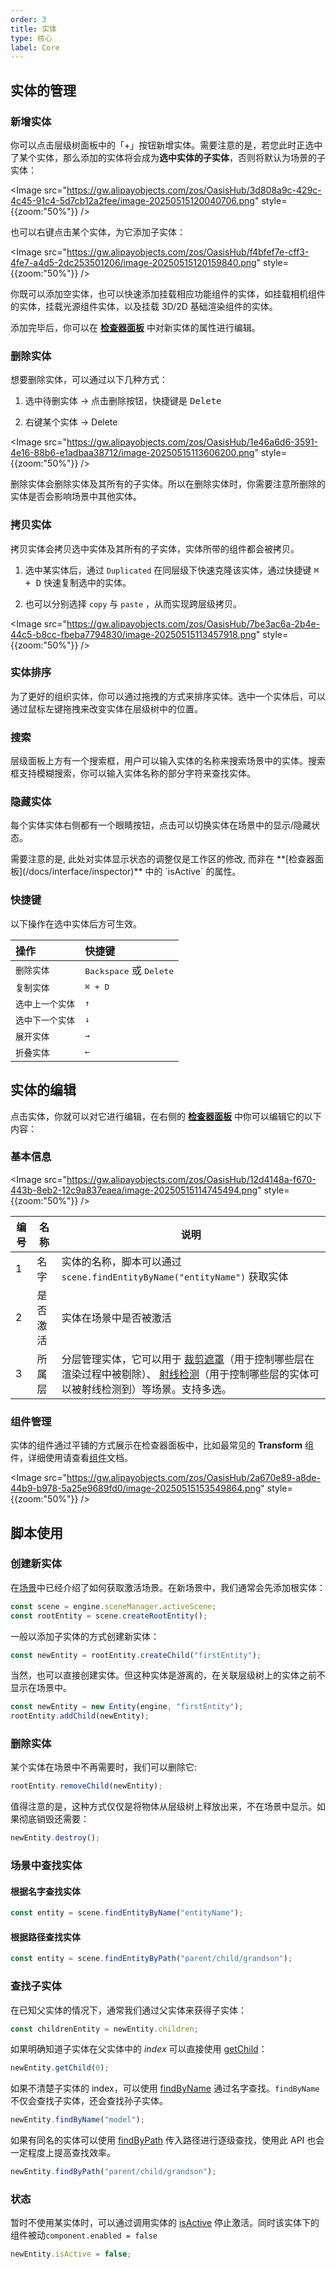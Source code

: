 ```yaml
---
order: 3
title: 实体
type: 核心
label: Core
---
```


## 实体的管理

### 新增实体

你可以点击层级树面板中的「+」按钮新增实体。需要注意的是，若您此时正选中了某个实体，那么添加的实体将会成为**选中实体的子实体**，否则将默认为场景的子实体：

<Image
  src="https://gw.alipayobjects.com/zos/OasisHub/3d808a9c-429c-4c45-91c4-5d7cb12a2fee/image-20250515120040706.png"  style={{zoom:"50%"}}  />

也可以右键点击某个实体，为它添加子实体：

<Image
  src="https://gw.alipayobjects.com/zos/OasisHub/f4bfef7e-cff3-4fe7-a4d5-2dc253501206/image-20250515120159840.png"  style={{zoom:"50%"}}  />

你既可以添加空实体，也可以快速添加挂载相应功能组件的实体，如挂载相机组件的实体，挂载光源组件实体，以及挂载 3D/2D 基础渲染组件的实体。

添加完毕后，你可以在 **[检查器面板](/docs/interface/inspector)** 中对新实体的属性进行编辑。

### 删除实体

想要删除实体，可以通过以下几种方式：

1. 选中待删实体 -> 点击删除按钮，快捷键是 <Kbd>Delete</Kbd> 

2. 右键某个实体 -> Delete

<Image
  src="https://gw.alipayobjects.com/zos/OasisHub/1e46a6d6-3591-4e16-88b6-e1adbaa38712/image-20250515113606200.png"  style={{zoom:"50%"}}  />

<Callout type="warning">
  删除实体会删除实体及其所有的子实体。所以在删除实体时，你需要注意所删除的实体是否会影响场景中其他实体。
</Callout>

### 拷贝实体

拷贝实体会拷贝选中实体及其所有的子实体，实体所带的组件都会被拷贝。

1. 选中某实体后，通过 `Duplicated` 在同层级下快速克隆该实体，通过快捷键 <Kbd>⌘ + D</Kbd> 快速复制选中的实体。

2. 也可以分别选择 `copy` 与 `paste` ，从而实现跨层级拷贝。

<Image
  src="https://gw.alipayobjects.com/zos/OasisHub/7be3ac6a-2b4e-44c5-b8cc-fbeba7794830/image-20250515113457918.png"  style={{zoom:"50%"}}  />

### 实体排序

为了更好的组织实体，你可以通过拖拽的方式来排序实体。选中一个实体后，可以通过鼠标左键拖拽来改变实体在层级树中的位置。

### 搜索

层级面板上方有一个搜索框，用户可以输入实体的名称来搜索场景中的实体。搜索框支持模糊搜索，你可以输入实体名称的部分字符来查找实体。

### 隐藏实体

每个实体实体右侧都有一个眼睛按钮，点击可以切换实体在场景中的显示/隐藏状态。

<Callout type="info">
需要注意的是, 此处对实体显示状态的调整仅是工作区的修改, 而非在 **[检查器面板](/docs/interface/inspector)** 中的 `isActive` 的属性。
</Callout>

### 快捷键

以下操作在选中实体后方可生效。

| 操作             | 快捷键                                    |
| :--------------- | :---------------------------------------- |
| `删除实体`       | <Kbd>Backspace</Kbd> 或 <Kbd>Delete</Kbd> |
| `复制实体`       | <Kbd>⌘ + D</Kbd>                          |
| `选中上一个实体` | <Kbd>↑</Kbd>                              |
| `选中下一个实体` | <Kbd>↓</Kbd>                              |
| `展开实体`       | <Kbd>→</Kbd>                              |
| `折叠实体`       | <Kbd>←</Kbd>                              |

## 实体的编辑

点击实体，你就可以对它进行编辑，在右侧的 **[检查器面板](/docs/interface/inspector)** 中你可以编辑它的以下内容：

### 基本信息

<Image
  src="https://gw.alipayobjects.com/zos/OasisHub/12d4148a-f670-443b-8eb2-12c9a837eaea/image-20250515114745494.png"  style={{zoom:"50%"}}  />

| 编号 | 名称     | 说明                                                         |
| ---- | -------- | ------------------------------------------------------------ |
| 1    | 名字     | 实体的名称，脚本可以通过 `scene.findEntityByName("entityName")` 获取实体 |
| 2    | 是否激活 | 实体在场景中是否被激活                                       |
| 3    | 所属层   | 分层管理实体，它可以用于  [裁剪遮罩](/docs/graphics/camera/component/#裁剪遮罩)（用于控制哪些层在渲染过程中被剔除）、 [射线检测](/docs/physics/manager/#使用射线检测)（用于控制哪些层的实体可以被射线检测到）等场景。支持多选。 |

### 组件管理

实体的组件通过平铺的方式展示在检查器面板中，比如最常见的 **Transform** 组件，详细使用请查看[组件](/docs/core/component)文档。

<Image
  src="https://gw.alipayobjects.com/zos/OasisHub/2a670e89-a8de-44b9-b978-5a25e9689fd0/image-20250515153549864.png"
    style={{zoom:"50%"}}
/>

## 脚本使用

### 创建新实体

在[场景](/docs/core/scene)中已经介绍了如何获取激活场景。在新场景中，我们通常会先添加根实体：

```typescript
const scene = engine.sceneManager.activeScene;
const rootEntity = scene.createRootEntity();
```

一般以添加子实体的方式创建新实体：

```typescript
const newEntity = rootEntity.createChild("firstEntity");
```

当然，也可以直接创建实体。但这种实体是游离的，在关联层级树上的实体之前不显示在场景中。

```typescript
const newEntity = new Entity(engine, "firstEntity");
rootEntity.addChild(newEntity);
```

### 删除实体

某个实体在场景中不再需要时，我们可以删除它:

```typescript
rootEntity.removeChild(newEntity);
```

值得注意的是，这种方式仅仅是将物体从层级树上释放出来，不在场景中显示。如果彻底销毁还需要：

```typescript
newEntity.destroy();
```
### 场景中查找实体

#### 根据名字查找实体

  ```typescript
  const entity = scene.findEntityByName("entityName");
  ```
#### 根据路径查找实体

  ```typescript
  const entity = scene.findEntityByPath("parent/child/grandson");
  ```


### 查找子实体

在已知父实体的情况下，通常我们通过父实体来获得子实体：

```typescript
const childrenEntity = newEntity.children;
```

如果明确知道子实体在父实体中的 _index_ 可以直接使用 [getChild](/apis/core/#Entity-getChild)：

```typescript
newEntity.getChild(0);
```

如果不清楚子实体的 index，可以使用 [findByName](/apis/core/#Entity-findByName) 通过名字查找。`findByName` 不仅会查找子实体，还会查找孙子实体。

```typescript
newEntity.findByName("model");
```

如果有同名的实体可以使用 [findByPath](/apis/core/#Entity-findByPath) 传入路径进行逐级查找，使用此 API 也会一定程度上提高查找效率。

```typescript
newEntity.findByPath("parent/child/grandson");
```

### 状态

暂时不使用某实体时，可以通过调用实体的 [isActive](/apis/core/#Entity-isActive) 停止激活。同时该实体下的组件被动`component.enabled = false`

```typescript
newEntity.isActive = false;
```
